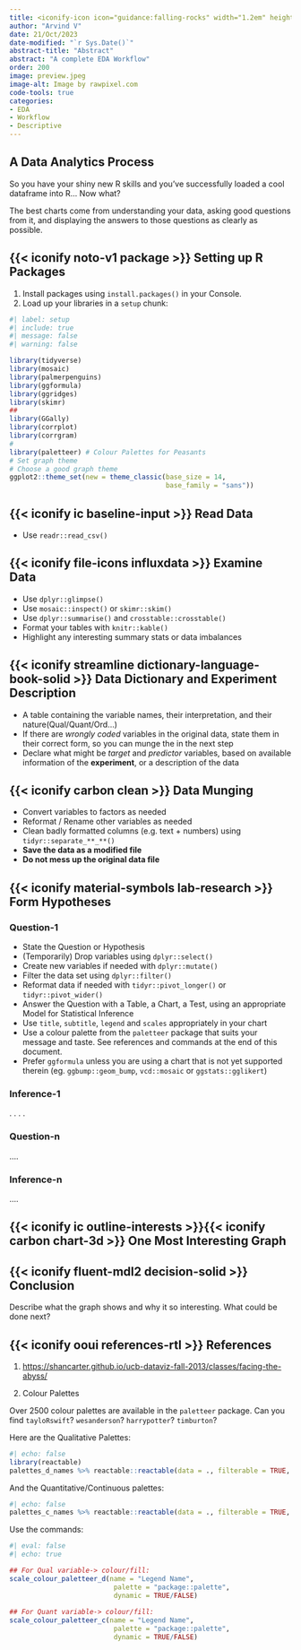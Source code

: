 ```yaml
---
title: <iconify-icon icon="guidance:falling-rocks" width="1.2em" height="1.2em"></iconify-icon><iconify-icon icon="game-icons:falling" width="1.2em" height="1.2em"></iconify-icon> Facing the Abyss
author: "Arvind V"
date: 21/Oct/2023
date-modified: "`r Sys.Date()`"
abstract-title: "Abstract"
abstract: "A complete EDA Workflow"
order: 200
image: preview.jpeg
image-alt: Image by rawpixel.com
code-tools: true
categories:
- EDA
- Workflow
- Descriptive
---
```



## A Data Analytics Process

So you have your shiny new R skills and you’ve successfully loaded a cool dataframe into R… Now what?

The best charts come from understanding your data, asking good questions from it, and displaying the answers to those questions as clearly as possible.

## {{< iconify noto-v1 package >}} Setting up R Packages

1. Install packages using `install.packages()` in your Console. 
1. Load up your libraries in a `setup` chunk: 

```r
#| label: setup
#| include: true
#| message: false
#| warning: false

library(tidyverse)
library(mosaic)
library(palmerpenguins)
library(ggformula)
library(ggridges)
library(skimr)
##
library(GGally)
library(corrplot)
library(corrgram)
#
library(paletteer) # Colour Palettes for Peasants
# Set graph theme
# Choose a good graph theme
ggplot2::theme_set(new = theme_classic(base_size = 14, 
                                       base_family = "sans"))

```


## {{< iconify ic baseline-input >}} Read Data
- Use `readr::read_csv()`

## {{< iconify file-icons influxdata >}} Examine Data

- Use `dplyr::glimpse()`
- Use `mosaic::inspect()` or `skimr::skim()`
- Use `dplyr::summarise()` and `crosstable::crosstable()`
- Format your tables with `knitr::kable()`
- Highlight any interesting summary stats or data imbalances

## {{< iconify streamline dictionary-language-book-solid >}} Data Dictionary and Experiment Description

- A table containing the variable names, their interpretation, and their nature(Qual/Quant/Ord...)
- If there are *wrongly coded* variables in the original data, state them in their correct form, so you can munge the in the next step
- Declare what might be *target* and *predictor* variables, based on available information of the **experiment**, or a description of the data

## {{< iconify carbon clean >}} Data Munging

- Convert variables to factors as needed
- Reformat / Rename other variables as needed
- Clean badly formatted columns (e.g. text + numbers) using `tidyr::separate_**_**()`
- **Save the data as a modified file**
- **Do not mess up the original data file**

## {{< iconify  material-symbols lab-research >}} Form Hypotheses


### Question-1
- State the Question or Hypothesis
- (Temporarily) Drop variables using `dplyr::select()`
- Create new variables if needed with `dplyr::mutate()`
- Filter the data set using `dplyr::filter()`
- Reformat data if needed with `tidyr::pivot_longer()` or `tidyr::pivot_wider()`
- Answer the Question with a Table, a Chart, a Test, using an appropriate Model for Statistical Inference
- Use `title`, `subtitle`, `legend` and `scales` appropriately in your chart
- Use a colour palette from the `paletteer` package that suits your message and taste. See references and commands at the end of this document.
- Prefer `ggformula` unless you are using a chart that is not yet supported therein (eg. `ggbump::geom_bump`, `vcd::mosaic` or `ggstats::gglikert`)

### Inference-1

.
.
.
.


### Question-n
....

### Inference-n
....




## {{< iconify ic outline-interests >}}{{< iconify carbon chart-3d >}} One Most Interesting Graph


## {{< iconify fluent-mdl2 decision-solid >}} Conclusion
Describe what the graph shows and why it so interesting. What could be done next?

## {{< iconify ooui references-rtl >}} References

1. <https://shancarter.github.io/ucb-dataviz-fall-2013/classes/facing-the-abyss/>

2. Colour Palettes

Over 2500 colour palettes are available in the `paletteer` package. Can you find `tayloRswift`? `wesanderson`? `harrypotter`? `timburton`?

Here are the Qualitative Palettes: 
```r
#| echo: false
library(reactable)
palettes_d_names %>% reactable::reactable(data = ., filterable = TRUE, minRows = 10)
```

And the Quantitative/Continuous palettes:

```r
#| echo: false
palettes_c_names %>% reactable::reactable(data = ., filterable = TRUE, minRows = 10)
```

Use the commands:

```r
#| eval: false
#| echo: true

## For Qual variable-> colour/fill: 
scale_colour_paletteer_d(name = "Legend Name", 
                          palette = "package::palette",
                          dynamic = TRUE/FALSE)
                          
## For Quant variable-> colour/fill: 
scale_colour_paletteer_c(name = "Legend Name", 
                          palette = "package::palette",
                          dynamic = TRUE/FALSE)

```

                          

